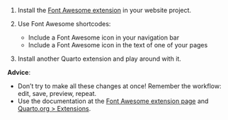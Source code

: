 1. Install the [Font Awesome extension](https://github.com/quarto-ext/fontawesome) in your website project.

2. Use Font Awesome shortcodes:
   - Include a Font Awesome icon in your navigation bar
   - Include a Font Awesome icon in the text of one of your pages

3. Install another Quarto extension and play around with it.

**Advice**:

- Don't try to make all these changes at once! Remember the workflow: edit, save, preview, repeat. 
- Use the documentation at the [Font Awesome extension page](https://github.com/quarto-ext/fontawesome) and [Quarto.org \> Extensions](https://quarto.org/docs/extensions/).

